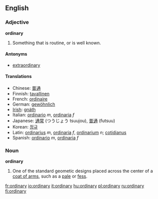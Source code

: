 ==English==

{{rank|shook|fit|distribute|946|ordinary|forms|complete|access}}

===Adjective===
'''ordinary'''
# Something that is routine, or is well known.

====Antonyms====
*[[extraordinary]]

====Translations====
*Chinese: [[普通]]
*Finnish: [[tavallinen]]
*French: [[ordinaire]]
*German: [[gewöhnlich]]
*[[Irish]]: [[gnáth]]
*Italian: [[ordinario]] ''m'', [[ordinaria]] ''f''
*Japanese: [[通常]] (つうじょう tsuujou), [[普通]] (futsuu)
*Korean: [[정규]]
*Latin: [[ordinarius]] ''m'', [[ordinaria]] ''f'', [[ordinarium]] ''n''; [[cotidianus]]
*Spanish: [[ordinario]] ''m'', [[ordinaria]] ''f''

===Noun===
'''ordinary'''
# {{heraldry}} One of the standard geometic designs placed across the center of a [[coat of arms]], such as a [[pale]] or [[fess]].

[[fr:ordinary]]
[[io:ordinary]]
[[it:ordinary]]
[[hu:ordinary]]
[[pl:ordinary]]
[[ru:ordinary]]
[[fi:ordinary]]